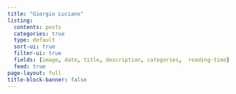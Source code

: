 ```yaml
---
title: "Giorgio Luciano" 
listing:
  contents: posts
  categories: true
  type: default
  sort-ui: true
  filter-ui: true
  fields: [image, date, title, description, categories,  reading-time]
  feed: true
page-layout: full
title-block-banner: false
---
```

